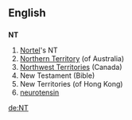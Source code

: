 ==English==
==={{initialism}}===
'''NT'''

# [[w:Nortel|Nortel]]'s {{stock symbol}} NT
#[[Northern Territory]] (of Australia)
#[[Northwest Territories]] (Canada)
# New Testament (Bible)
# New Territories (of Hong Kong)
# [[neurotensin]]

[[de:NT]]